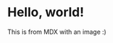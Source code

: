 
# Hello, world!

This is from MDX with an image :)

<Start />

<image
  file="./react-logo.png"
  top="30%"
  left="center"
  width={40}
  height={20}
/>
